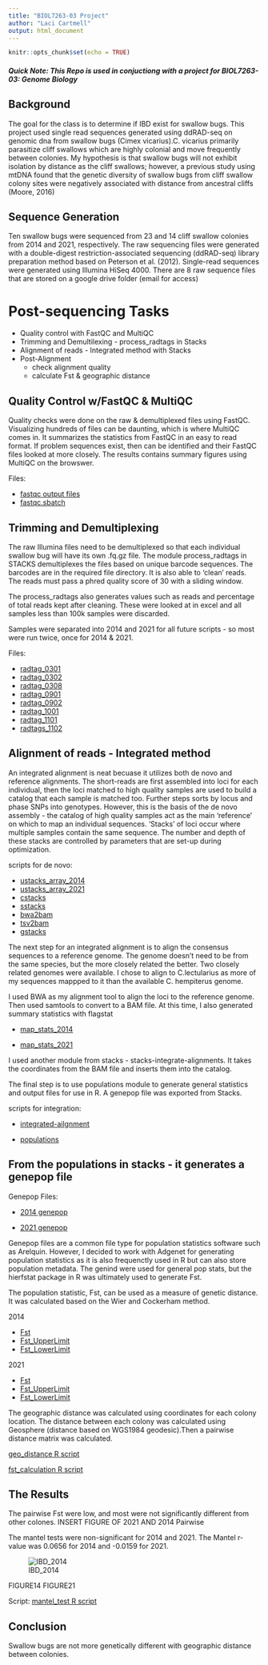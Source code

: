 ```yaml
---
title: "BIOL7263-03 Project"
author: "Laci Cartmell"
output: html_document
---
```


```r
knitr::opts_chunk$set(echo = TRUE)
```

##### Quick Note: This Repo is used in conjuctiong with a project for BIOL7263-03: Genome Biology


## Background
The goal for the class is to determine if IBD exist for swallow bugs. This project used single read sequences generated using ddRAD-seq on genomic dna from swallow bugs (Cimex vicarius).C. vicarius primarily parasitize cliff swallows which are highly colonial and move frequently between colonies.
My hypothesis is that swallow bugs will not exhibit isolation by distance as the cliff swallows; however, a previous study using mtDNA found that the genetic diversity of swallow bugs from cliff swallow colony sites were negatively associated with distance from ancestral cliffs (Moore, 2016)


## Sequence Generation
Ten swallow bugs were sequenced from 23 and 14 cliff swallow colonies from 2014 and 2021, respectively. The raw sequencing files were generated with a double-digest restriction-associated sequencing (ddRAD-seq) library preparation method based on Peterson et al. (2012). Single-read sequences were generated using Illumina HiSeq 4000. There are 8 raw sequence files that are stored on a google drive folder (email for access)
 

# Post-sequencing Tasks 
- Quality control with FastQC and MultiQC
- Trimming and Demultilexing - process_radtags in Stacks
- Alignment of reads - Integrated method with Stacks
- Post-Alignment 
  - check alignment quality
  - calculate Fst & geographic distance

## Quality Control w/FastQC & MultiQC
Quality checks were done on the raw & demultiplexed files using FastQC. Visualizing hundreds of files can be daunting, which is where MultiQC comes in. It summarizes the statistics from FastQC in an easy to read format. If problem sequences exist, then can be identified and their FastQC files looked at more closely. The results contains summary figures using MultiQC on the browswer. 

Files:

- [fastqc output files](https://github.com/laci-cartmell/cimex.vicarius.ddRAD-seq/tree/main/fastqc)
- [fastqc.sbatch](https://github.com/laci-cartmell/cimex.vicarius.ddRAD-seq/blob/main/scripts/fastqcloop.sbatch)



## Trimming and Demultiplexing
The raw Illumina files need to be demultiplexed so that each individual swallow bug will have its own .fq.gz file. 
The module process_radtags in STACKS demultiplexes the files based on unique barcode sequences. The barcodes are in the required file directory. It is also able to 'clean' reads. The reads must pass a phred quality score of 30 with a sliding window. 

The process_radtags also generates values such as reads and percentage of total reads kept after cleaning. These were looked at in excel and all samples less than 100k samples were discarded. 

Samples were separated into 2014 and 2021 for all future scripts - so most were run twice, once for 2014 & 2021.

Files:

 - [radtag_0301](https://github.com/laci-cartmell/cimex.vicarius.ddRAD-seq/blob/main/scripts/radtags_2203-01.sbatch)
  - [radtag_0302](https://github.com/laci-cartmell/cimex.vicarius.ddRAD-seq/blob/main/scripts/radtags_2203-02.sbatch)
 - [radtag_0308](https://github.com/laci-cartmell/cimex.vicarius.ddRAD-seq/blob/main/scripts/radtags_2203-08.sbatch)
 - [radtag_0901](https://github.com/laci-cartmell/cimex.vicarius.ddRAD-seq/blob/main/scripts/radtags_2209-01.sbatch)   
 - [radtag_0902](https://github.com/laci-cartmell/cimex.vicarius.ddRAD-seq/blob/main/scripts/radtags_2209-02.sbatch)   
 - [radtag_1001](https://github.com/laci-cartmell/cimex.vicarius.ddRAD-seq/blob/main/scripts/radtags_2210-01.sbatch)
 - [radtag_1101](https://github.com/laci-cartmell/cimex.vicarius.ddRAD-seq/blob/main/scripts/radtags_2211-01.sbatch)
 - [radtags_1102](https://github.com/laci-cartmell/cimex.vicarius.ddRAD-seq/blob/main/scripts/radtags_2211-02.sbatch)
 
## Alignment of reads - Integrated method
An integrated alignment is neat becuase it utilizes both de novo and reference alignments. The short-reads are first assembled into loci for each individual, then the loci matched to high quality samples are used to build a catalog that each sample is matched too. Further steps sorts by locus and phase SNPs into genotypes. However, this is the basis of the de novo assembly - the catalog of high quality samples act as the main 'reference' on which to map an individual sequences. 'Stacks' of loci occur where multiple samples contain the same sequence. The number and depth of these stacks are controlled by parameters that are set-up during optimization. 

scripts for de novo: 

  - [ustacks_array_2014](https://github.com/laci-cartmell/cimex.vicarius.ddRAD-seq/blob/main/scripts/ustacks_array_2.sh)
  - [ustacks_array_2021](https://github.com/laci-cartmell/cimex.vicarius.ddRAD-seq/blob/main/scripts/ustacks_array_2021_2.sh)
  - [cstacks](https://github.com/laci-cartmell/cimex.vicarius.ddRAD-seq/blob/main/scripts/cstacks.sbatch)
  - [sstacks](https://github.com/laci-cartmell/cimex.vicarius.ddRAD-seq/blob/main/scripts/sstacks.sbatch)
  - [bwa2bam](https://github.com/laci-cartmell/cimex.vicarius.ddRAD-seq/blob/main/scripts/bwamem.sbatch)
  - [tsv2bam](https://github.com/laci-cartmell/cimex.vicarius.ddRAD-seq/blob/main/scripts/sstacks.sbatch)
  - [gstacks](https://github.com/laci-cartmell/cimex.vicarius.ddRAD-seq/blob/main/scripts/gstacks.sbatch)

The next step for an integrated alignment is to align the consensus sequences to a reference genome. The genome doesn't need to be from the same species, but the more closely related the better. Two closely related genomes were available. I chose to align to C.lectularius as more of my sequences mappped to it than the available C. hempiterus genome. 

I used BWA as my alignment tool to align the loci to the reference genome. Then used samtools to convert to a BAM file. At this time, I also generated summary statistics with flagstat

   - [map_stats_2014](https://github.com/laci-cartmell/cimex.vicarius.ddRAD-seq/blob/main/mappingstats14.txt)
   
   - [map_stats_2021](https://github.com/laci-cartmell/cimex.vicarius.ddRAD-seq/blob/main/mappingstats21.txt)

I used another module from stacks - stacks-integrate-alignments. It takes the coordinates from the BAM file and inserts them into the catalog. 

The final step is to use populations module to generate general statistics and output files for use in R. A genepop file was exported from Stacks.

scripts for integration:

    
  - [integrated-ailgnment](https://github.com/laci-cartmell/cimex.vicarius.ddRAD-seq/blob/main/scripts/integrate.sbatch)
    
  - [populations](https://github.com/laci-cartmell/cimex.vicarius.ddRAD-seq/blob/main/scripts/populations.sbatch)



## From the populations in stacks - it generates a genepop file 

Genepop Files:

  - [2014 genepop](https://github.com/laci-cartmell/cimex.vicarius.ddRAD-seq/blob/main/RequiredFiles/populations.snps14.genepop)
  
  - [2021 genepop](https://github.com/laci-cartmell/cimex.vicarius.ddRAD-seq/blob/main/RequiredFiles/populations.snps21.genepop)


Genepop files are a common file type for population statistics software such as Arelquin. However, I decided to work with Adgenet for generating population statistics as it is also frequenctly used in R but can also store population metadata. The genind were used for general pop stats, but the hierfstat package in R was ultimately used to generate Fst.

The population statistic, Fst, can be used as a measure of genetic distance. It was calculated based on the Wier and Cockerham method.

2014

- [Fst](https://github.com/laci-cartmell/cimex.vicarius.ddRAD-seq/blob/main/Output_R/pairwise.WCfstZ.txt)
- [Fst_UpperLimit](https://github.com/laci-cartmell/cimex.vicarius.ddRAD-seq/blob/main/Output_R/boot.fst.ul.txt)
- [Fst_LowerLimit](https://github.com/laci-cartmell/cimex.vicarius.ddRAD-seq/blob/main/Output_R/boot.fst.ll.txt)

2021

- [Fst](https://github.com/laci-cartmell/cimex.vicarius.ddRAD-seq/blob/main/Output_R/pairwise.WCfstZ.21.txt)
- [Fst_UpperLimit](https://github.com/laci-cartmell/cimex.vicarius.ddRAD-seq/blob/main/Output_R/boot.fst.ul21.txt)
- [Fst_LowerLimit](https://github.com/laci-cartmell/cimex.vicarius.ddRAD-seq/blob/main/Output_R/boot.fst.ll21.txt)



The geographic distance was calculated using coordinates for each colony location. The distance between each colony was calculated using Geosphere (distance based on WGS1984 geodesic).Then a pairwise distance matrix was calculated.

  [geo_distance R script](https://github.com/laci-cartmell/cimex.vicarius.ddRAD-seq/blob/main/Output_R/boot.fst.ll21.txt)
  
  [fst_calculation R script](https://github.com/laci-cartmell/cimex.vicarius.ddRAD-seq/blob/main/scripts/FST_calculation.R)


## The Results

The pairwise Fst were low, and most were not significantly different from other colones. 
INSERT FIGURE OF 2021 AND 2014 Pairwise

The mantel tests were non-significant for 2014 and 2021. The Mantel r-value was 0.0656 for 2014 and -0.0159 for 2021. 

![IBD_2014](https://github.com/laci-cartmell/cimex.vicarius.ddRAD-seq/blob/main/Output_R/ibd_2014.svg)

FIGURE14
FIGURE21

Script: 
[mantel_test R script](https://github.com/laci-cartmell/cimex.vicarius.ddRAD-seq/blob/main/scripts/manteltest.R)

## Conclusion

Swallow bugs are not more genetically different with geographic distance between colonies.

